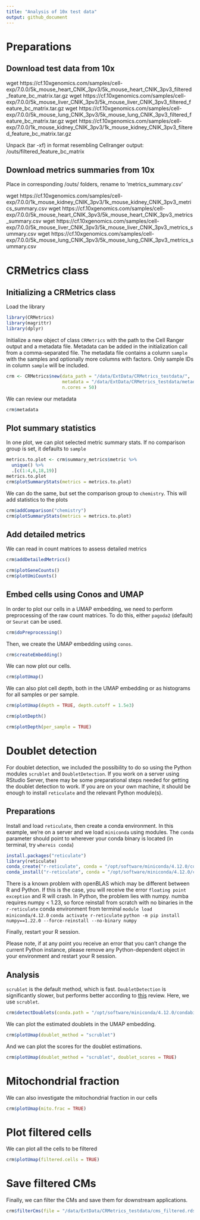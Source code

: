 ```yaml
---
title: "Analysis of 10x test data"
output: github_document
---
```


# Preparations

## Download test data from 10x

wget https://cf.10xgenomics.com/samples/cell-exp/7.0.0/5k_mouse_heart_CNIK_3pv3/5k_mouse_heart_CNIK_3pv3_filtered_feature_bc_matrix.tar.gz
wget https://cf.10xgenomics.com/samples/cell-exp/7.0.0/5k_mouse_liver_CNIK_3pv3/5k_mouse_liver_CNIK_3pv3_filtered_feature_bc_matrix.tar.gz
wget https://cf.10xgenomics.com/samples/cell-exp/7.0.0/5k_mouse_lung_CNIK_3pv3/5k_mouse_lung_CNIK_3pv3_filtered_feature_bc_matrix.tar.gz
wget https://cf.10xgenomics.com/samples/cell-exp/7.0.0/1k_mouse_kidney_CNIK_3pv3/1k_mouse_kidney_CNIK_3pv3_filtered_feature_bc_matrix.tar.gz

Unpack (tar -xf) in format resembling Cellranger output: <sample-ID>/outs/filtered_feature_bc_matrix

## Download metrics summaries from 10x

Place in corresponding /outs/ folders, rename to 'metrics_summary.csv'

wget https://cf.10xgenomics.com/samples/cell-exp/7.0.0/1k_mouse_kidney_CNIK_3pv3/1k_mouse_kidney_CNIK_3pv3_metrics_summary.csv
wget https://cf.10xgenomics.com/samples/cell-exp/7.0.0/5k_mouse_heart_CNIK_3pv3/5k_mouse_heart_CNIK_3pv3_metrics_summary.csv
wget https://cf.10xgenomics.com/samples/cell-exp/7.0.0/5k_mouse_liver_CNIK_3pv3/5k_mouse_liver_CNIK_3pv3_metrics_summary.csv
wget https://cf.10xgenomics.com/samples/cell-exp/7.0.0/5k_mouse_lung_CNIK_3pv3/5k_mouse_lung_CNIK_3pv3_metrics_summary.csv

# CRMetrics class


## Initializing a CRMetrics class

Load the library

```r
library(CRMetrics)
library(magrittr)
library(dplyr)
```

Initialize a new object of class `CRMetrics` with the path to the Cell Ranger output and a metadata file.
Metadata can be added in the initialization call from a comma-separated file. The metadata file contains a column `sample` with the samples and optionally more columns with factors. Only sample IDs in column `sample` will be included.

```r
crm <- CRMetrics$new(data_path = "/data/ExtData/CRMetrics_testdata/", 
                     metadata = "/data/ExtData/CRMetrics_testdata/metadata.csv", 
                     n.cores = 50)
```

We can review our metadata

```r
crm$metadata
```

## Plot summary statistics

In one plot, we can plot selected metric summary stats. If no comparison group is set, it defaults to `sample`

```r
metrics.to.plot <- crm$summary_metrics$metric %>% 
  unique() %>% 
  .[c(1:4,6,18,19)]
metrics.to.plot
crm$plotSummaryStats(metrics = metrics.to.plot)
```

We can do the same, but set the comparison group to `chemistry`. This will add statistics to the plots

```r
crm$addComparison("chemistry")
crm$plotSummaryStats(metrics = metrics.to.plot)
```

## Add detailed metrics

We can read in count matrices to assess detailed metrics

```r
crm$addDetailedMetrics()
```

```r
crm$plotGeneCounts()
crm$plotUmiCounts()
```

## Embed cells using Conos and UMAP

In order to plot our cells in a UMAP embedding, we need to perform preprocessing of the raw count matrices. To do this, either `pagoda2` (default) or `Seurat` can be used. 

```r
crm$doPreprocessing()
```

Then, we create the UMAP embedding using `conos`.

```r
crm$createEmbedding()
```

We can now plot our cells.

```r
crm$plotUmap()
```

We can also plot cell depth, both in the UMAP embedding or as histograms for all samples or per sample.

```r
crm$plotUmap(depth = TRUE, depth.cutoff = 1.5e3)
```

```r
crm$plotDepth()
```

```r
crm$plotDepth(per_sample = TRUE)
```

# Doublet detection

For doublet detection, we included the possibility to do so using the Python modules `scrublet` and `DoubletDetection`. If you work on a server using RStudio Server, there may be some preparational steps needed for getting the doublet detection to work. If you are on your own machine, it should be enough to install `reticulate` and the relevant Python module(s).

## Preparations

Install and load `reticulate`, then create a conda environment. In this example, we're on a server and we load `miniconda` using modules. The `conda` parameter should point to wherever your conda binary is located (in terminal, try `whereis conda`)

```r
install.packages("reticulate")
library(reticulate)
conda_create("r-reticulate", conda = "/opt/software/miniconda/4.12.0/condabin/conda", python_version = 3.8)
conda_install("r-reticulate", conda = "/opt/software/miniconda/4.12.0/condabin/conda", pip = TRUE, packages = c("scrublet","doubletdetection"))
```

There is a known problem with openBLAS which may be different between R and Python. If this is the case, you will receive the error `floating point exception` and R will crash.
In Python, the problem lies with numpy. numba requires numpy < 1.23, so force reinstall from scratch with no binaries in the `r-reticulate` conda environment from terminal
`module load miniconda/4.12.0`
`conda activate r-reticulate`
`python -m pip install numpy==1.22.0 --force-reinstall --no-binary numpy`

Finally, restart your R session.

Please note, if at any point you receive an error that you can't change the current Python instance, please remove any Python-dependent object in your environment and restart your R session.

## Analysis

`scrublet` is the default method, which is fast. `DoubletDetection` is significantly slower, but performs better according to [this](https://www.sciencedirect.com/science/article/pii/S2405471220304592) review. Here, we use `scrublet`.

```r
crm$detectDoublets(conda.path = "/opt/software/miniconda/4.12.0/condabin/conda")
```

We can plot the estimated doublets in the UMAP embedding.

```r
crm$plotUmap(doublet_method = "scrublet")
```

And we can plot the scores for the doublet estimations.

```r
crm$plotUmap(doublet_method = "scrublet", doublet_scores = TRUE)
```

# Mitochondrial fraction

We can also investigate the mitochondrial fraction in our cells

```r
crm$plotUmap(mito.frac = TRUE)
```

# Plot filtered cells

We can plot all the cells to be filtered

```r
crm$plotUmap(filtered.cells = TRUE)
```


# Save filtered CMs

Finally, we can filter the CMs and save them for downstream applications.

```r
crm$filterCms(file = "/data/ExtData/CRMetrics_testdata/cms_filtered.rds", depth_cutoff = 1e3, mito_cutoff = 0.05, doublets = TRUE)
```

